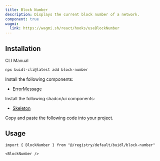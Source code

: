 ```yaml
---
title: Block Number
description: Displays the current block number of a network.
component: true
wagmi:
  link: https://wagmi.sh/react/hooks/useBlockNumber
---
```


<ComponentPreview
  name="block-number-demo"
  className="[&_.preview>[data-orientation=vertical]]:sm:max-w-[70%]"
/>

## Installation

<Tabs defaultValue="cli">

<TabsList>
  <TabsTrigger value="cli">CLI</TabsTrigger>
  <TabsTrigger value="manual">Manual</TabsTrigger>
</TabsList>

<TabsContent value="cli">

```bash
npx buidl-cli@latest add block-number
```

</TabsContent>

<TabsContent value="manual">

<Steps>

<Step>Install the following components:</Step>

- [ErrorMessage](/docs/components/error-message)

<Step>Install the following shadcn/ui components:</Step>

- [Skeleton](https://ui.shadcn.com/docs/components/skeleton)

<Step>Copy and paste the following code into your project.</Step>

<ComponentSource name="block-number" />

</Steps>

</TabsContent>

</Tabs>

## Usage

```tsx
import { BlockNumber } from "@/registry/default/buidl/block-number"
```

```tsx
<BlockNumber />
```
